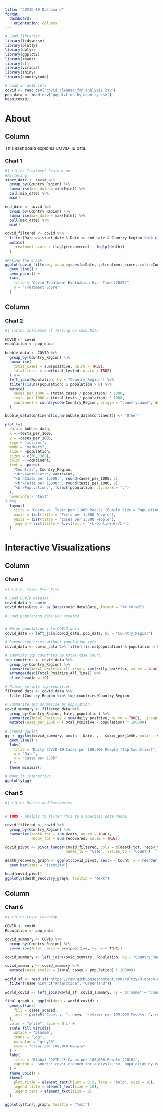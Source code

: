 ```yaml
---
title: "COVID-19 Dashboard"
format: 
  dashboard:
    orientation: columns
---
```


```r
# Load libraries
library(tidyverse)
library(plotly)
library(dplyr)
library(ggplot2)
library(readr)
library(sf)
library(viridis)
library(shiny)
library(countrycode)

```

```r
# Load in data sets
covid <- read_csv("covid_cleaned_for_analysis.csv")
pop_data <- read_csv("population_by_country.csv")
head(covid)

```


# About

## Column {width=60%}

This dashboard explores COVID-19 data.

### Chart 1

```r
#| title: Treatment Evaluation
#Filtering
start_date <- covid %>%
  group_by(Country_Region) %>%
  summarise(min_date = min(Date)) %>%
  pull(min_date) %>%
  max()

end_date <- covid %>%
  group_by(Country_Region) %>%
  summarise(max_date = max(Date)) %>%
  pull(max_date) %>%
  min()

covid_filtered <- covid %>% 
  filter(Date >= start_date & Date <= end_date & Country_Region %in% c("Russia", "South Korea", "Italy", "New Zealand", "Singapore", "Bangladesh")) %>% 
  mutate(
    treatment_score = (log1p(recovered) - log1p(death))
  )

#Making The Graph
ggplot(covid_filtered, mapping=aes(x=Date, y=treatment_score, color=Country_Region)) + 
  geom_line() + 
  geom_point() +
  labs(
    title = "Covid Treatment Evaluation Over Time (2020)",
    y = "Treatment Score"
  )
```

## Column {width=40%}

### Chart 2

```r
#| title: Influence of Testing on Case Data

COVID <- covid
Population <- pop_data

bubble_data <- COVID %>%
  group_by(Country_Region) %>%
  summarise(
    total_cases = sum(positive, na.rm = TRUE),
    total_tests = sum(total_tested, na.rm = TRUE)
  ) %>%
  left_join(Population, by = "Country_Region") %>%
  filter(!is.na(population) & population > 0) %>%
  mutate(
    cases_per_1000 = (total_cases / population) * 1000,
    tests_per_1000 = (total_tests / population) * 1000,
    continent = countrycode(Country_Region, origin = "country.name", destination = "continent")
  )

bubble_data$continent[is.na(bubble_data$continent)] <- "Other"

plot_ly(
  data = bubble_data,
  x = ~tests_per_1000,
  y = ~cases_per_1000,
  type = "scatter",
  mode = "markers",
  size = ~population,
  sizes = c(50, 300),
  color = ~continent,
  text = ~paste(
    "Country:", Country_Region,
    "<br>Continent:", continent,
    "<br>Cases per 1,000:", round(cases_per_1000, 2),
    "<br>Tests per 1,000:", round(tests_per_1000, 2),
    "<br>Population:", format(population, big.mark = ",")
  ),
  hoverinfo = "text"
) %>%
  layout(
    title = "Cases vs. Tests per 1,000 People (Bubble Size = Population)",
    xaxis = list(title = "Tests per 1,000 People"),
    yaxis = list(title = "Cases per 1,000 People"),
    legend = list(title = list(text = "<b>Continent</b>"))
  )
```


# Interactive Visualizations

## Column {width=40%}

### Chart 4

```r
#| title: Cases Over Time

# Load COVID dataset
covid_data <- covid
covid_data$Date <- as.Date(covid_data$Date, format = "%Y-%m-%d")

# Load population data you created


# Merge population into COVID data
covid_data <- left_join(covid_data, pop_data, by = "Country_Region")

# Remove countries without population info
covid_data <- covid_data %>% filter(!is.na(population) & population > 0)

# Identify top countries by total case count
top_countries <- covid_data %>%
  group_by(Country_Region) %>%
  summarize(Total_Positive_All_Time = sum(daily_positive, na.rm = TRUE)) %>%
  arrange(desc(Total_Positive_All_Time)) %>%
  slice_head(n = 10)

# Filter to only top countries
filtered_data <- covid_data %>%
  filter(Country_Region %in% top_countries$Country_Region)

# Summarize and normalize by population
covid_summary <- filtered_data %>%
  group_by(Country_Region, Date, population) %>%
  summarize(Total_Positive = sum(daily_positive, na.rm = TRUE), .groups = "drop") %>%
  mutate(Cases_per_100k = (Total_Positive / population) * 100000)

# Create ggplot
gg <- ggplot(covid_summary, aes(x = Date, y = Cases_per_100k, color = Country_Region)) +
  geom_line() +
  labs(
    title = "Daily COVID-19 Cases per 100,000 People (Top Countries)",
    x = "Date",
    y = "Cases per 100k"
  ) +
  theme_minimal()

# Make it interactive
ggplotly(gg)
```

### Chart 5

```r
#| title: Deaths and Recoveries


# TODO - ability to filter this to a specific date range

covid_filtered <- covid %>% 
  group_by(Country_Region) %>% 
  summarize(death_tot = sum(death, na.rm = TRUE),
            recov_tot = sum(recovered, na.rm = TRUE))

covid_pivot <- pivot_longer(covid_filtered, cols = c(death_tot, recov_tot),
                            names_to = "Case", values_to = "Count")

death_recovery_graph <- ggplot(covid_pivot, aes(x = Count, y = reorder(Country_Region, Count), fill = Case)) +
  geom_bar(stat = "identity")

head(covid_pivot)
ggplotly(death_recovery_graph, tooltip = "text")
```

## Column {width=60%}

### Chart 6

```r
#| title: COVID Case Map

COVID <- covid
Population <- pop_data

covid_summary <- COVID %>%
  group_by(Country_Region) %>%
  summarise(total_cases = sum(positive, na.rm = TRUE))

covid_summary <- left_join(covid_summary, Population, by = "Country_Region")

covid_summary <- covid_summary %>%
  mutate(cases_scaled = (total_cases / population) * 100000)

world_sf <- read_sf("https://raw.githubusercontent.com/holtzy/R-graph-gallery/master/DATA/world.geojson") %>%
  filter(!name %in% c("Antarctica", "Greenland"))

world_covid <- left_join(world_sf, covid_summary, by = c("name" = "Country_Region"))

final_graph <- ggplot(data = world_covid) +
  geom_sf(aes(
    fill = cases_scaled,
    text = paste0("Country: ", name, "\nCases per 100,000 People: ", round(cases_scaled, 2))
  ),
  color = "white", size = 0.1) +
  scale_fill_viridis(
    option = "plasma",
    trans = "log",
    na.value = "grey90",
    name = "Cases per 100,000 People"
  ) +
  labs(
    title = "Global COVID-19 Cases per 100,000 People (2020)",
    caption = "Source: covid_cleaned_for_analysis.csv, population_by_country.csv"
  ) +
  theme_void() +
  theme(
    plot.title = element_text(hjust = 0.5, face = "bold", size = 16),
    legend.title = element_text(size = 10),
    legend.text = element_text(size = 8)
  )

ggplotly(final_graph, tooltip = "text")
```

